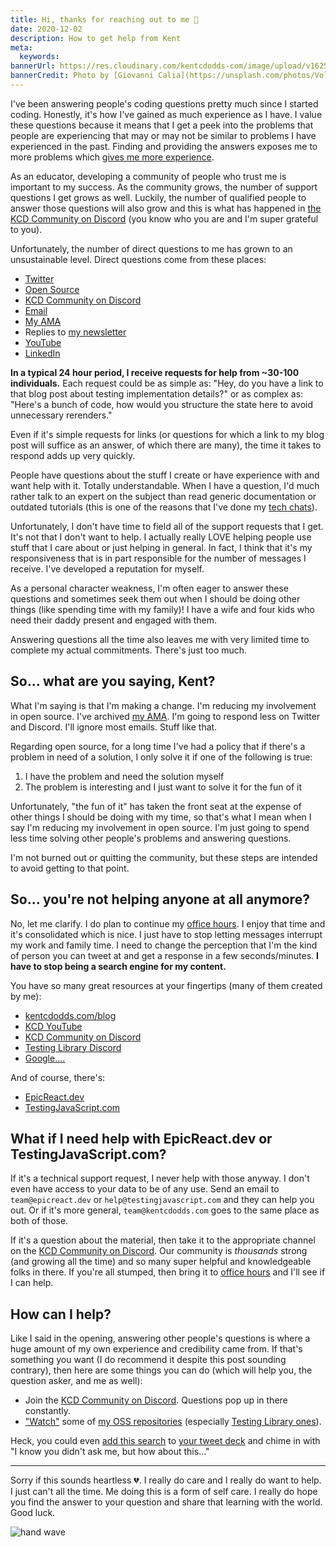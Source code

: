 ```yaml
---
title: Hi, thanks for reaching out to me 👋
date: 2020-12-02
description: How to get help from Kent
meta:
  keywords:
bannerUrl: https://res.cloudinary.com/kentcdodds-com/image/upload/v1625032760/kentcdodds.com/content/blog/hi-thanks-for-reaching-out-to-me/banner.jpg
bannerCredit: Photo by [Giovanni Calia](https://unsplash.com/photos/Volo9FYUAzU)
---
```


I've been answering people's coding questions pretty much since I started
coding. Honestly, it's how I've gained as much experience as I have. I value
these questions because it means that I get a peek into the problems that people
are experiencing that may or may not be similar to problems I have experienced
in the past. Finding and providing the answers exposes me to more problems which
[gives me more experience](/blog/how-to-get-experience-as-a-software-engineer).

As an educator, developing a community of people who trust me is important to my
success. As the community grows, the number of support questions I get grows as
well. Luckily, the number of qualified people to answer those questions will
also grow and this is what has happened in
[the KCD Community on Discord](/discord) (you know who you are and I'm super
grateful to you).

Unfortunately, the number of direct questions to me has grown to an
unsustainable level. Direct questions come from these places:

- [Twitter](https://twitter.com/kentcdodds)
- [Open Source](https://github.com/kentcdodds)
- [KCD Community on Discord](/discord)
- [Email](/contact)
- [My AMA](https://github.com/kentcdodds/ama)
- Replies to [my newsletter](/subscribe)
- [YouTube](https://kcd.im/youtube)
- [LinkedIn](https://kcd.im/linkedin)

**In a typical 24 hour period, I receive requests for help from ~30-100
individuals.** Each request could be as simple as: "Hey, do you have a link to
that blog post about testing implementation details?" or as complex as: "Here's
a bunch of code, how would you structure the state here to avoid unnecessary
rerenders."

Even if it's simple requests for links (or questions for which a link to my blog
post will suffice as an answer, of which there are many), the time it takes to
respond adds up very quickly.

People have questions about the stuff I create or have experience with and want
help with it. Totally understandable. When I have a question, I'd much rather
talk to an expert on the subject than read generic documentation or outdated
tutorials (this is one of the reasons that I've done my
[tech chats](https://github.com/kentcdodds/ama/issues/125)).

Unfortunately, I don't have time to field all of the support requests that I
get. It's not that I don't want to help. I actually really LOVE helping people
use stuff that I care about or just helping in general. In fact, I think that
it's my responsiveness that is in part responsible for the number of messages I
receive. I've developed a reputation for myself.

As a personal character weakness, I'm often eager to answer these questions and
sometimes seek them out when I should be doing other things (like spending time
with my family)! I have a wife and four kids who need their daddy present and
engaged with them.

Answering questions all the time also leaves me with very limited time to
complete my actual commitments. There's just too much.

## So... what are you saying, Kent?

What I'm saying is that I'm making a change. I'm reducing my involvement in open
source. I've archived [my AMA](https://github.com/kentcdodds/ama). I'm going to
respond less on Twitter and Discord. I'll ignore most emails. Stuff like that.

Regarding open source, for a long time I've had a policy that if there's a
problem in need of a solution, I only solve it if one of the following is true:

1. I have the problem and need the solution myself
2. The problem is interesting and I just want to solve it for the fun of it

Unfortunately, "the fun of it" has taken the front seat at the expense of other
things I should be doing with my time, so that's what I mean when I say I'm
reducing my involvement in open source. I'm just going to spend less time
solving other people's problems and answering questions.

I'm not burned out or quitting the community, but these steps are intended to
avoid getting to that point.

## So... you're not helping anyone at all anymore?

No, let me clarify. I do plan to continue my [office hours](/office-hours). I
enjoy that time and it's consolidated which is nice. I just have to stop letting
messages interrupt my work and family time. I need to change the perception that
I'm the kind of person you can tweet at and get a response in a few
seconds/minutes. **I have to stop being a search engine for my content.**

You have so many great resources at your fingertips (many of them created by
me):

- [kentcdodds.com/blog](/blog)
- [KCD YouTube](https://kcd.im/youtube)
- [KCD Community on Discord](/discord)
- [Testing Library Discord](http://testing-library.com/discord)
- [Google....](https://google.com)

And of course, there's:

- [EpicReact.dev](https://epicreact.dev)
- [TestingJavaScript.com](https://testingjavascript.com)

## What if I need help with EpicReact.dev or TestingJavaScript.com?

If it's a technical support request, I never help with those anyway. I don't
even have access to your data to be of any use. Send an email to
`team@epicreact.dev` or `help@testingjavascript.com` and they can help you out.
Or if it's more general, `team@kentcdodds.com` goes to the same place as both of
those.

If it's a question about the material, then take it to the appropriate channel
on the [KCD Community on Discord](/discord). Our community is _thousands_ strong
(and growing all the time) and so many super helpful and knowledgeable folks in
there. If you're all stumped, then bring it to [office hours](/office-hours) and
I'll see if I can help.

## How can I help?

Like I said in the opening, answering other people's questions is where a huge
amount of my own experience and credibility came from. If that's something you
want (I do recommend it despite this post sounding contrary), then here are some
things you can do (which will help you, the question asker, and me as well):

- Join the [KCD Community on Discord](/discord). Questions pop up in there
  constantly.
- ["Watch"](https://docs.github.com/en/free-pro-team@latest/github/getting-started-with-github/be-social#watching-a-repository)
  some of [my OSS repositories](https://github.com/kentcdodds) (especially
  [Testing Library ones](https://github.com/testing-library)).

Heck, you could even
[add this search](https://twitter.com/search?q=to%3Akentcdodds&src=typed_query&f=live)
to [your tweet deck](https://tweetdeck.twitter.com/) and chime in with "I know
you didn't ask me, but how about this..."

---

Sorry if this sounds heartless 💔. I really do care and I really do want to
help. I just can't all the time. Me doing this is a form of self care. I really
do hope you find the answer to your question and share that learning with the
world. Good luck.

![hand wave](https://res.cloudinary.com/kentcdodds-com/image/upload/v1625032759/kentcdodds.com/content/blog/hi-thanks-for-reaching-out-to-me/wave.png)
